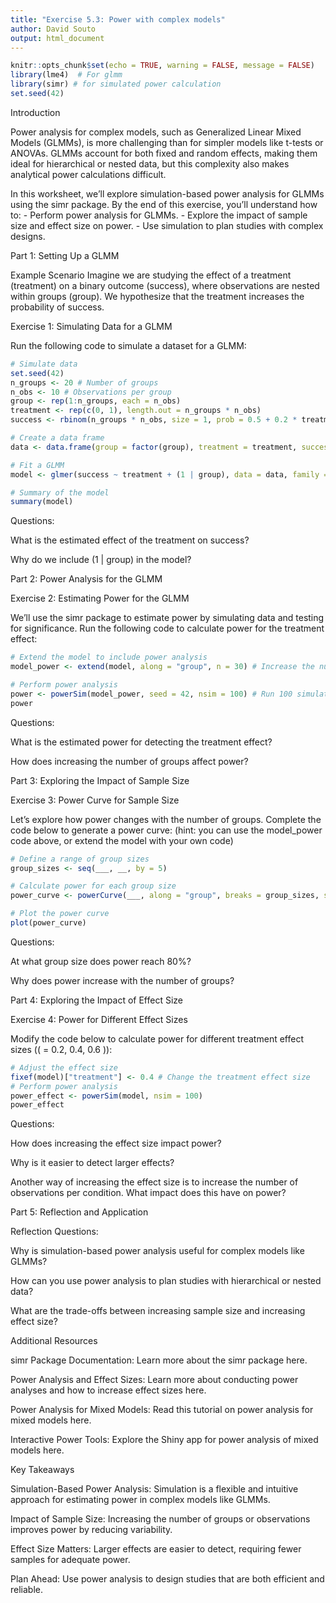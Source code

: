 ```yaml
---
title: "Exercise 5.3: Power with complex models"
author: David Souto
output: html_document
---
```


```r
knitr::opts_chunk$set(echo = TRUE, warning = FALSE, message = FALSE)
library(lme4)  # For glmm
library(simr) # for simulated power calculation
set.seed(42)
```

Introduction

Power analysis for complex models, such as Generalized Linear Mixed Models (GLMMs), is more challenging than for simpler models like t-tests or ANOVAs. GLMMs account for both fixed and random effects, making them ideal for hierarchical or nested data, but this complexity also makes analytical power calculations difficult.

In this worksheet, we’ll explore simulation-based power analysis for GLMMs using the simr package. By the end of this exercise, you’ll understand how to:
- Perform power analysis for GLMMs.
- Explore the impact of sample size and effect size on power.
- Use simulation to plan studies with complex designs.

Part 1: Setting Up a GLMM

Example Scenario
Imagine we are studying the effect of a treatment (treatment) on a binary outcome (success), where observations are nested within groups (group). We hypothesize that the treatment increases the probability of success.

Exercise 1: Simulating Data for a GLMM

Run the following code to simulate a dataset for a GLMM:

```r
# Simulate data 
set.seed(42) 
n_groups <- 20 # Number of groups 
n_obs <- 10 # Observations per group 
group <- rep(1:n_groups, each = n_obs) 
treatment <- rep(c(0, 1), length.out = n_groups * n_obs) 
success <- rbinom(n_groups * n_obs, size = 1, prob = 0.5 + 0.2 * treatment) 

# Create a data frame 
data <- data.frame(group = factor(group), treatment = treatment, success = success) 

# Fit a GLMM 
model <- glmer(success ~ treatment + (1 | group), data = data, family = binomial) 

# Summary of the model 
summary(model)
```
Questions:

What is the estimated effect of the treatment on success?

Why do we include (1 | group) in the model?

Part 2: Power Analysis for the GLMM

Exercise 2: Estimating Power for the GLMM

We’ll use the simr package to estimate power by simulating data and testing for significance. Run the following code to calculate power for the treatment effect:

```r
# Extend the model to include power analysis 
model_power <- extend(model, along = "group", n = 30) # Increase the number of groups 

# Perform power analysis 
power <- powerSim(model_power, seed = 42, nsim = 100) # Run 100 simulations 
power
```
Questions:

What is the estimated power for detecting the treatment effect?

How does increasing the number of groups affect power?

Part 3: Exploring the Impact of Sample Size

Exercise 3: Power Curve for Sample Size

Let’s explore how power changes with the number of groups. Complete the code below to generate a power curve:
(hint: you can use the model_power code above, or extend the model with your own code)

```r
# Define a range of group sizes 
group_sizes <- seq(___, __, by = 5) 

# Calculate power for each group size 
power_curve <- powerCurve(___, along = "group", breaks = group_sizes, seed = 42, nsim = 50) 

# Plot the power curve 
plot(power_curve)
```
Questions:

At what group size does power reach 80%?

Why does power increase with the number of groups?

Part 4: Exploring the Impact of Effect Size

Exercise 4: Power for Different Effect Sizes

Modify the code below to calculate power for different treatment effect sizes (( \beta = 0.2, 0.4, 0.6 )):

```r
# Adjust the effect size 
fixef(model)["treatment"] <- 0.4 # Change the treatment effect size 
# Perform power analysis 
power_effect <- powerSim(model, nsim = 100) 
power_effect
```
Questions:

How does increasing the effect size impact power?

Why is it easier to detect larger effects?

Another way of increasing the effect size is to increase the number of observations per condition. What impact does this have on power?

Part 5: Reflection and Application

Reflection Questions:

Why is simulation-based power analysis useful for complex models like GLMMs?

How can you use power analysis to plan studies with hierarchical or nested data?

What are the trade-offs between increasing sample size and increasing effect size?

Additional Resources

simr Package Documentation: Learn more about the simr package here.

Power Analysis and Effect Sizes: Learn more about conducting power analyses and how to increase effect sizes here.

Power Analysis for Mixed Models: Read this tutorial on power analysis for mixed models here.

Interactive Power Tools: Explore the Shiny app for power analysis of mixed models here.

Key Takeaways

Simulation-Based Power Analysis: Simulation is a flexible and intuitive approach for estimating power in complex models like GLMMs.

Impact of Sample Size: Increasing the number of groups or observations improves power by reducing variability.

Effect Size Matters: Larger effects are easier to detect, requiring fewer samples for adequate power.

Plan Ahead: Use power analysis to design studies that are both efficient and reliable.